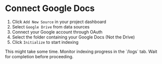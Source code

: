 
# Connect Google Docs

1. Click `Add New Source` in your project dashboard
2. Select `Google Drive` from data sources
3. Connect your Google account through OAuth
4. Select the folder containing your Google Docs (Not the Drive)
5. Click `Initialize` to start indexing

<Callout type="info">
This might take some time. Monitor indexing progress in the `/logs` tab. Wait for completion before proceeding.
</Callout>